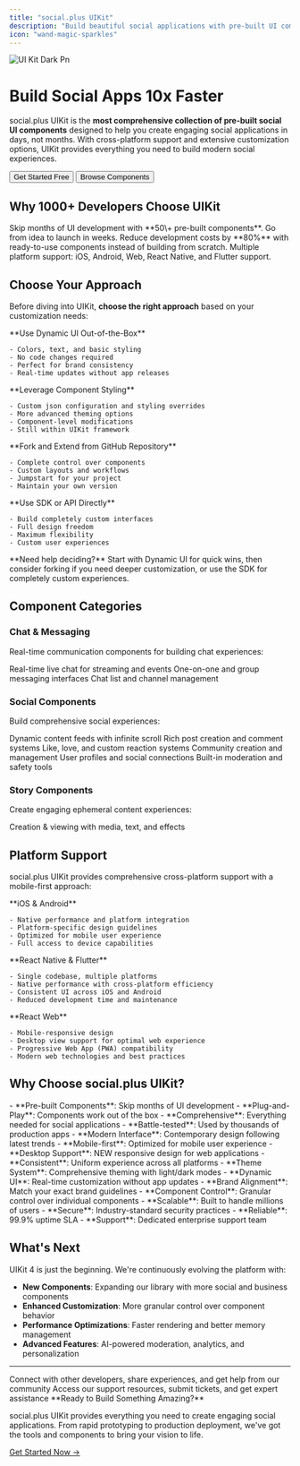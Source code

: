 ```yaml
---
title: "social.plus UIKit"
description: "Build beautiful social applications with pre-built UI components. Cross-platform support for iOS, Android, Web, React Native, and Flutter."
icon: "wand-magic-sparkles"
---
```


![UI Kit Dark Pn](/images/UIKit-Dark.png)

# Build Social Apps 10x Faster

social.plus UIKit is the **most comprehensive collection of pre-built social UI components** designed to help you create engaging social applications in days, not months. With cross-platform support and extensive customization options, UIKit provides everything you need to build modern social experiences.

<div className="not-prose">
<Button href="/uikit/getting-started/overview" className="mr-4">
  Get Started Free
</Button>

<Button variant="outline" href="/uikit/components/overview">
  Browse Components
</Button>

</div>

## Why 1000\+ Developers Choose UIKit

<CardGroup cols={3}>
  <Card title="Launch Faster" icon="rocket">
    Skip months of UI development with **50\+ pre-built components**. Go from idea to launch in weeks.
  </Card>
  <Card title="Save Costs" icon="dollar-sign">
    Reduce development costs by **80%** with ready-to-use components instead of building from scratch.
  </Card>
  <Card title="Multi-Platform" icon="mobile-screen">
    Multiple platform support: iOS, Android, Web, React Native, and Flutter support.
  </Card>
</CardGroup>

## Choose Your Approach

Before diving into UIKit, **choose the right approach** based on your customization needs:

<CardGroup cols={2}>
  <Card title="Minimal Customization" icon="palette" href="/uikit/customization/dynamic-ui">
    **Use Dynamic UI Out-of-the-Box**

    - Colors, text, and basic styling
    - No code changes required
    - Perfect for brand consistency
    - Real-time updates without app releases
  </Card>
  <Card
    title="Moderate Customization"
    icon="paintbrush"
    href="/uikit/customization/component-styling"
  >
    **Leverage Component Styling**

    - Custom json configuration and styling overrides
    - More advanced theming options
    - Component-level modifications
    - Still within UIKit framework
  </Card>
  <Card title="Advanced Customization" icon="code-fork" href="/uikit/customization/advanced-customization">
    **Fork and Extend from GitHub Repository**

    - Complete control over components
    - Custom layouts and workflows
    - Jumpstart for your project
    - Maintain your own version
  </Card>
  <Card title="Totally Different UI" icon="code" href="/social-plus-sdk/overview">
    **Use SDK or API Directly**

    - Build completely custom interfaces
    - Full design freedom
    - Maximum flexibility
    - Custom user experiences
  </Card>
</CardGroup>

<Info>
  **Need help deciding?** Start with Dynamic UI for quick wins, then consider forking if you need deeper customization, or use the SDK for completely custom experiences.
</Info>

## Component Categories

### Chat & Messaging

Real-time communication components for building chat experiences:

<CardGroup cols={3}>
  <Card title="Live Chat" icon="comment" href="/uikit/components/chat/live-chat">
    Real-time live chat for streaming and events
  </Card>
  <Card title="Conversation Chat" icon="messages" href="/uikit/components/chat/conversation-chat">
    One-on-one and group messaging interfaces
  </Card>
  <Card title="Recent Chats" icon="list" href="/uikit/components/chat/recent-chats">
    Chat list and channel management
  </Card>
</CardGroup>

### Social Components

Build comprehensive social experiences:

<CardGroup cols={3}>
  <Card title="Social Feeds" icon="newspaper" href="/uikit/components/social/feeds">
    Dynamic content feeds with infinite scroll
  </Card>
  <Card title="Posts & Comments" icon="pen-to-square" href="/uikit/components/social/posts">
    Rich post creation and comment systems
  </Card>
  <Card title="Reactions" icon="heart" href="/uikit/components/social/comments-reactions">
    Like, love, and custom reaction systems
  </Card>
</CardGroup>

<CardGroup cols={3}>
  <Card title="Communities" icon="users" href="/uikit/components/social/communities">
    Community creation and management
  </Card>
  <Card title="User Profiles" icon="user" href="/uikit/components/social/users">
    User profiles and social connections
  </Card>
  <Card title="Content Moderation" icon="shield" href="/uikit/components/social/moderation">
    Built-in moderation and safety tools
  </Card>
</CardGroup>

### Story Components

Create engaging ephemeral content experiences:

<CardGroup cols={1}>
  <Card title="Stories" icon="camera" href="/uikit/components/social/story">
    Creation & viewing with media, text, and effects
  </Card>
</CardGroup>

## Platform Support

social.plus UIKit provides comprehensive cross-platform support with a mobile-first approach:

<CardGroup cols={2}>
  <Card title="Mobile Native" icon="mobile">
    **iOS & Android**

    - Native performance and platform integration
    - Platform-specific design guidelines
    - Optimized for mobile user experience
    - Full access to device capabilities
  </Card>
  <Card title="Cross-Platform" icon="layer-group">
    **React Native & Flutter**

    - Single codebase, multiple platforms
    - Native performance with cross-platform efficiency
    - Consistent UI across iOS and Android
    - Reduced development time and maintenance
  </Card>
</CardGroup>

<CardGroup cols={1}>
  <Card title="Web Development" icon="globe">
    **React Web**

    - Mobile-responsive design
    - Desktop view support for optimal web experience
    - Progressive Web App (PWA) compatibility
    - Modern web technologies and best practices
  </Card>
</CardGroup>

## Why Choose social.plus UIKit?

<AccordionGroup>
  <Accordion title="Rapid Development" icon="rocket">
    - **Pre-built Components**: Skip months of UI development
    - **Plug-and-Play**: Components work out of the box
    - **Comprehensive**: Everything needed for social applications
    - **Battle-tested**: Used by thousands of production apps
  </Accordion>
  <Accordion title="Beautiful Design" icon="palette">
    - **Modern Interface**: Contemporary design following latest trends
    - **Mobile-first**: Optimized for mobile user experience
    - **Desktop Support**: NEW responsive design for web applications
    - **Consistent**: Uniform experience across all platforms
  </Accordion>
  <Accordion title="Powerful Customization" icon="wrench">
    - **Theme System**: Comprehensive theming with light/dark modes
    - **Dynamic UI**: Real-time customization without app updates
    - **Brand Alignment**: Match your exact brand guidelines
    - **Component Control**: Granular control over individual components
  </Accordion>
  <Accordion title="Enterprise Ready" icon="building-columns">
    - **Scalable**: Built to handle millions of users
    - **Secure**: Industry-standard security practices
    - **Reliable**: 99.9% uptime SLA
    - **Support**: Dedicated enterprise support team
  </Accordion>
</AccordionGroup>


## What's Next

UIKit 4 is just the beginning. We're continuously evolving the platform with:

- **New Components**: Expanding our library with more social and business components
- **Enhanced Customization**: More granular control over component behavior
- **Performance Optimizations**: Faster rendering and better memory management
- **Advanced Features**: AI-powered moderation, analytics, and personalization

---

<CardGroup cols={2}>
  <Card title="Join Our Community" icon="users" href="https://community.socialplus.com">
    Connect with other developers, share experiences, and get help from our community
  </Card>
  <Card title="Get Support" icon="life-ring" href="https://support.socialplus.com">
    Access our support resources, submit tickets, and get expert assistance
  </Card>
</CardGroup>

<Info>
  **Ready to Build Something Amazing?**

  social.plus UIKit provides everything you need to create engaging social applications. From rapid prototyping to production deployment, we've got the tools and components to bring your vision to life.

  [Get Started Now →](/uikit/getting-started/overview)
</Info>
